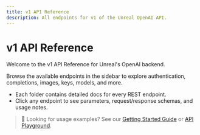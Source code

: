 ```yaml
---
title: v1 API Reference
description: All endpoints for v1 of the Unreal OpenAI API.
---
```


# v1 API Reference

Welcome to the v1 API Reference for Unreal's OpenAI backend.

Browse the available endpoints in the sidebar to explore authentication, completions, images, keys, models, and more.

- Each folder contains detailed docs for every REST endpoint.
- Click any endpoint to see parameters, request/response schemas, and usage notes.

> 📘 Looking for usage examples? See our [Getting Started Guide](/guides/getting-started) or [API Playground](/openai).
